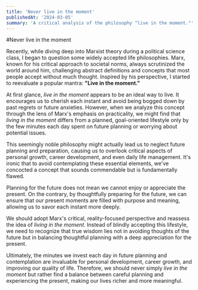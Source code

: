 ```yaml
---
title: 'Never live in the moment'
publishedAt: '2024-03-05'
summary: 'A critical analysis of the philosophy "live in the moment."'
---
```


#Never live in the moment

Recently, while diving deep into Marxist theory during a political science class, I began to question some widely accepted life philosophies. Marx, known for his critical approach to societal norms, always scrutinized the world around him, challenging abstract definitions and concepts that most people accept without much thought. Inspired by his perspective, I started to reevaluate a popular mantra: **"Live in the moment."**

At first glance, *live in the moment* appears to be an ideal way to live. It encourages us to cherish each instant and avoid being bogged down by past regrets or future anxieties. However, when we analyze this concept through the lens of Marx's emphasis on practicality, we might find that *living in the moment* differs from a planned, goal-oriented lifestyle only by the few minutes each day spent on future planning or worrying about potential issues.

This seemingly noble philosophy might actually lead us to neglect future planning and preparation, causing us to overlook critical aspects of personal growth, career development, and even daily life management. It's ironic that to avoid contemplating these essential elements, we've concocted a concept that sounds commendable but is fundamentally flawed.

Planning for the future does not mean we cannot enjoy or appreciate the present. On the contrary, by thoughtfully preparing for the future, we can ensure that our present moments are filled with purpose and meaning, allowing us to savor each instant more deeply.

We should adopt Marx's critical, reality-focused perspective and reassess the idea of *living in the moment*. Instead of blindly accepting this lifestyle, we need to recognize that true wisdom lies not in avoiding thoughts of the future but in balancing thoughtful planning with a deep appreciation for the present.

Ultimately, the minutes we invest each day in future planning and contemplation are invaluable for personal development, career growth, and improving our quality of life. Therefore, we should never simply *live in the moment* but rather find a balance between careful planning and experiencing the present, making our lives richer and more meaningful.
